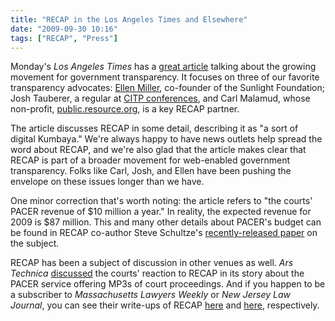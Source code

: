 ```yaml
---
title: "RECAP in the Los Angeles Times and Elsewhere"
date: "2009-09-30 10:16"
tags: ["RECAP", "Press"]
---
```


Monday's *Los Angeles Times* has a [great
article](http://www.latimes.com/business/la-fi-hiltzik28-2009sep28,0,3104293.column)
talking about the growing movement for government transparency. It
focuses on three of our favorite transparency advocates: [Ellen
Miller](http://www.sunlightfoundation.com/people/emiller/), co-founder
of the Sunlight Foundation; Josh Tauberer, a regular at [CITP
conferences](http://citp.princeton.edu/cloud-workshop/), and Carl
Malamud, whose non-profit,
[public.resource.org](http://public.resource.org/), is a key RECAP
partner.

The article discusses RECAP in some detail, describing it as "a sort of
digital Kumbaya." We're always happy to have news outlets help spread
the word about RECAP, and we're also glad that the article makes clear
that RECAP is part of a broader movement for web-enabled government
transparency. Folks like Carl, Josh, and Ellen have been pushing the
envelope on these issues longer than we have.

One minor correction that's worth noting: the article refers to "the
courts' PACER revenue of $10 million a year." In reality, the expected
revenue for 2009 is $87 million. This and many other details about
PACER's budget can be found in RECAP co-author Steve Schultze's
[recently-released
paper](http://managingmiracles.blogspot.com/2009/09/my-new-working-paper-on-pacer.html)
on the subject.

RECAP has been a subject of discussion in other venues as well. *Ars
Technica*
[discussed](http://arstechnica.com/tech-policy/news/2009/09/federal-courts-now-offer-hearings-online-as-mp3-files.ars)
the courts' reaction to RECAP in its story about the PACER service
offering MP3s of court proceedings. And if you happen to be a subscriber
to *Massachusetts Lawyers Weekly* or *New Jersey Law Journal*, you can
see their write-ups of RECAP
[here](http://www.masslawyersweekly.com/index.cfm/archive/view/id/450840)
and
[here](http://www.law.com/jsp/nj/PubArticleNJ.jsp?id=1202433484657&rss=nj&slreturn=1),
respectively.
